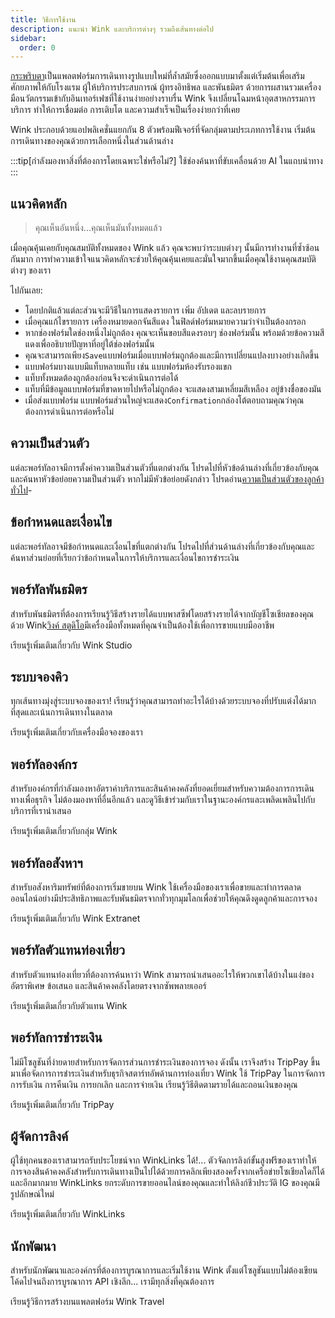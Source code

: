 ```yaml
---
title: วิธีการใช้งาน
description: แนะนำ Wink และบริการต่างๆ รวมถึงเส้นทางต่อไป
sidebar:
  order: 0
---
```


[กระพริบตา](https://wink.travel)เป็นแพลตฟอร์มการเดินทางรูปแบบใหม่ที่ล้ำสมัยซึ่งออกแบบมาตั้งแต่เริ่มต้นเพื่อเสริมศักยภาพให้กับโรงแรม ผู้ให้บริการประสบการณ์ ผู้ทรงอิทธิพล และพันธมิตร ด้วยการผสานรวมเครื่องมือนวัตกรรมเข้ากับอินเทอร์เฟซที่ใช้งานง่ายอย่างราบรื่น Wink จึงเปลี่ยนโฉมหน้าอุตสาหกรรมการบริการ ทำให้การเชื่อมต่อ การเติบโต และความสำเร็จเป็นเรื่องง่ายกว่าที่เคย

Wink ประกอบด้วยแอปพลิเคชั่นแยกกัน 8 ตัวพร้อมฟีเจอร์ที่จัดกลุ่มตามประเภทการใช้งาน
เริ่มต้นการเดินทางของคุณด้วยการเลือกหนึ่งในส่วนด้านล่าง

:::tip\[กำลังมองหาสิ่งที่ต้องการโดยเฉพาะใช่หรือไม่?]
ใช้ช่องค้นหาที่ขับเคลื่อนด้วย AI ในแถบนำทาง
:::

## แนวคิดหลัก

> คุณเห็นอันหนึ่ง...คุณเห็นมันทั้งหมดแล้ว

เมื่อคุณคุ้นเคยกับคุณสมบัติทั้งหมดของ Wink แล้ว คุณจะพบว่าระบบต่างๆ นั้นมีการทำงานที่ซ้ำซ้อนกันมาก
การทำความเข้าใจแนวคิดหลักจะช่วยให้คุณคุ้นเคยและมั่นใจมากขึ้นเมื่อคุณใช้งานคุณสมบัติต่างๆ ของเรา

ไปกันเลย:

* โดยปกติแล้วแต่ละส่วนจะมีวิธีในการแสดงรายการ เพิ่ม อัปเดต และลบรายการ
* เมื่อคุณแก้ไขรายการ เครื่องหมายดอกจันสีแดง<Badge text="*" variant="danger" size="large" />
  ในฟิลด์ฟอร์มหมายความว่าจำเป็นต้องกรอก
* หากช่องฟอร์มใดช่องหนึ่งไม่ถูกต้อง คุณจะเห็นขอบสีแดงรอบๆ ช่องฟอร์มนั้น พร้อมด้วยข้อความสีแดงเพื่ออธิบายปัญหาที่อยู่ใต้ช่องฟอร์มนั้น
* คุณจะสามารถเพียง`Save`แบบฟอร์มเมื่อแบบฟอร์มถูกต้องและมีการเปลี่ยนแปลงบางอย่างเกิดขึ้น
* แบบฟอร์มบางแบบมีแท็บหลายแท็บ เช่น แบบฟอร์มห้องรับรองแขก
* แท็บทั้งหมดต้องถูกต้องก่อนจึงจะดำเนินการต่อได้
* แท็บที่มีข้อมูลแบบฟอร์มที่ขาดหายไปหรือไม่ถูกต้อง จะแสดงสามเหลี่ยมสีเหลือง<Badge text="⚠️" variant="caution" size="large" />
  อยู่ข้างชื่อของมัน
* เมื่อส่งแบบฟอร์ม แบบฟอร์มส่วนใหญ่จะแสดง`Confirmation`กล่องโต้ตอบถามคุณว่าคุณต้องการดำเนินการต่อหรือไม่

## ความเป็นส่วนตัว

แต่ละพอร์ทัลอาจมีการตั้งค่าความเป็นส่วนตัวที่แตกต่างกัน โปรดไปที่หัวข้อด้านล่างที่เกี่ยวข้องกับคุณและค้นหาหัวข้อย่อยความเป็นส่วนตัว หากไม่มีหัวข้อย่อยดังกล่าว โปรดอ่าน[ความเป็นส่วนตัวของลูกค้าทั่วไป](/booking-engine/privacy)-

## ข้อกำหนดและเงื่อนไข

แต่ละพอร์ทัลอาจมีข้อกำหนดและเงื่อนไขที่แตกต่างกัน โปรดไปที่ส่วนด้านล่างที่เกี่ยวข้องกับคุณและค้นหาส่วนย่อยที่เรียกว่าข้อกำหนดในการให้บริการและเงื่อนไขการชำระเงิน

## พอร์ทัลพันธมิตร

สำหรับพันธมิตรที่ต้องการเรียนรู้วิธีสร้างรายได้แบบพาสซีฟโดยสร้างรายได้จากบัญชีโซเชียลของคุณด้วย Wink[วิงค์ สตูดิโอ](https://studio.wink.travel)มีเครื่องมือทั้งหมดที่คุณจำเป็นต้องใช้เพื่อการขายแบบมืออาชีพ

<LinkButton href="/studio/what-is-studio">
  เรียนรู้เพิ่มเติมเกี่ยวกับ Wink Studio
</LinkButton>


## ระบบจองคิว

ทุกเส้นทางมุ่งสู่ระบบจองของเรา! เรียนรู้ว่าคุณสามารถทำอะไรได้บ้างด้วยระบบจองที่ปรับแต่งได้มากที่สุดและเน้นการเดินทางในตลาด

<LinkButton href="/booking-engine/in-a-nutshell">
  เรียนรู้เพิ่มเติมเกี่ยวกับเครื่องมือจองของเรา
</LinkButton>


## พอร์ทัลองค์กร

สำหรับองค์กรที่กำลังมองหาอัตราค่าบริการและสินค้าคงคลังที่ยอดเยี่ยมสำหรับความต้องการการเดินทางเพื่อธุรกิจ ไม่ต้องมองหาที่อื่นอีกแล้ว และดูวิธีเข้าร่วมกับเราในฐานะองค์กรและเพลิดเพลินไปกับบริการที่เรานำเสนอ

<LinkButton href="/corporate/what-is-group">
  เรียนรู้เพิ่มเติมเกี่ยวกับกลุ่ม Wink
</LinkButton>


## พอร์ทัลอสังหาฯ

สำหรับอสังหาริมทรัพย์ที่ต้องการเริ่มขายบน Wink ใช้เครื่องมือของเราเพื่อขายและทำการตลาดออนไลน์อย่างมีประสิทธิภาพและรับพันธมิตรจากทั่วทุกมุมโลกเพื่อช่วยให้คุณดึงดูดลูกค้าและการจอง

<LinkButton href="/extranet/what-is-extranet">
  เรียนรู้เพิ่มเติมเกี่ยวกับ Wink Extranet
</LinkButton>


## พอร์ทัลตัวแทนท่องเที่ยว

สำหรับตัวแทนท่องเที่ยวที่ต้องการค้นหาว่า Wink สามารถนำเสนออะไรให้พวกเขาได้บ้างในแง่ของอัตราพิเศษ ข้อเสนอ และสินค้าคงคลังโดยตรงจากซัพพลายเออร์

<LinkButton href="/travel-agent/what-is-agent">
  เรียนรู้เพิ่มเติมเกี่ยวกับตัวแทน Wink
</LinkButton>


## พอร์ทัลการชำระเงิน

ไม่มีโซลูชันที่ง่ายดายสำหรับการจัดการส่วนการชำระเงินของการจอง ดังนั้น เราจึงสร้าง TripPay ขึ้นมาเพื่อจัดการการชำระเงินสำหรับธุรกิจสตาร์ทอัพด้านการท่องเที่ยว Wink ใช้ TripPay ในการจัดการการรับเงิน การคืนเงิน การยกเลิก และการจ่ายเงิน
เรียนรู้วิธีติดตามรายได้และถอนเงินของคุณ

<LinkButton href="/payment/what-is-trip-pay">
  เรียนรู้เพิ่มเติมเกี่ยวกับ TripPay
</LinkButton>


## ผู้จัดการลิงค์

ผู้ใช้ทุกคนของเราสามารถรับประโยชน์จาก WinkLinks ได้!... ตัวจัดการลิงก์ขั้นสูงฟรีของเราทำให้การจองสินค้าคงคลังสำหรับการเดินทางเป็นไปได้ด้วยการคลิกเพียงสองครั้งจากเครือข่ายโซเชียลใดก็ได้และอีกมากมาย
WinkLinks ยกระดับการขายออนไลน์ของคุณและทำให้ลิงก์ชีวประวัติ IG ของคุณมีรูปลักษณ์ใหม่

<LinkButton href="/link-manager/wink-links">
  เรียนรู้เพิ่มเติมเกี่ยวกับ WinkLinks
</LinkButton>


## นักพัฒนา

สำหรับนักพัฒนาและองค์กรที่ต้องการบูรณาการและเริ่มใช้งาน Wink ตั้งแต่โซลูชันแบบไม่ต้องเขียนโค้ดไปจนถึงการบูรณาการ API เชิงลึก... เรามีทุกสิ่งที่คุณต้องการ

<LinkButton href="/developers/build-on-wink">
  เรียนรู้วิธีการสร้างบนแพลตฟอร์ม Wink Travel
</LinkButton>

